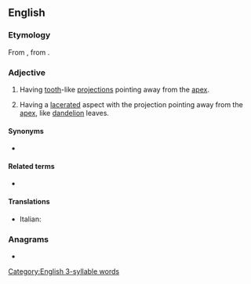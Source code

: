 ==English==

===Etymology===
From {{der|en|la|runcinatus}}, from {{m|la|runcinare||to plane off}}.

===Adjective===
{{en-adj|-}}

# {{lb|en|botany|of leaves}} Having [[tooth]]-like [[projection]]s pointing away from the [[apex]].
# {{lb|en|botany|of leaves}} Having a [[lacerate]]d aspect with the projection pointing away from the [[apex]], like [[dandelion]] leaves.

====Synonyms====
* {{sense|having tooth-like projections}} {{l|en|retroserrate}}

====Related terms====
* {{l|en|serrate}}

====Translations====
{{trans-top}}
* Italian: {{t|it|roncinato}}
{{trans-mid}}
{{trans-bottom}}

===Anagrams===
* {{anagrams|en|a=aceinnrtu|N Centauri|centaurin|encurtain|uncertain}}

[[Category:English 3-syllable words]]